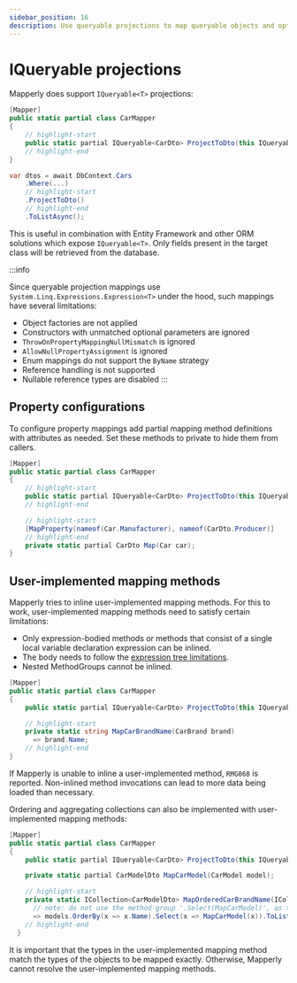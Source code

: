 ```yaml
---
sidebar_position: 16
description: Use queryable projections to map queryable objects and optimize ORM performance
---
```



# IQueryable projections

Mapperly does support `IQueryable<T>` projections:

<Tabs>
  <TabItem value="definition" label="Mapper definition">
  
  ```csharp
  [Mapper]
  public static partial class CarMapper
  {
      // highlight-start
      public static partial IQueryable<CarDto> ProjectToDto(this IQueryable<Car> q);
      // highlight-end
  }
  ```
  
  </TabItem>
  <TabItem value="usage" label="Usage">
  
  ```csharp
  var dtos = await DbContext.Cars
      .Where(...)
      // highlight-start
      .ProjectToDto()
      // highlight-end
      .ToListAsync();
  ```
  
  </TabItem>
</Tabs>

This is useful in combination with Entity Framework and other ORM solutions which expose `IQueryable<T>`.
Only fields present in the target class will be retrieved from the database.

:::info

Since queryable projection mappings use `System.Linq.Expressions.Expression<T>` under the hood,
such mappings have several limitations:

- Object factories are not applied
- Constructors with unmatched optional parameters are ignored
- `ThrowOnPropertyMappingNullMismatch` is ignored
- `AllowNullPropertyAssignment` is ignored
- Enum mappings do not support the `ByName` strategy
- Reference handling is not supported
- Nullable reference types are disabled
  :::

## Property configurations

To configure property mappings add partial mapping method definitions with attributes as needed.
Set these methods to private to hide them from callers.

```csharp
[Mapper]
public static partial class CarMapper
{
    // highlight-start
    public static partial IQueryable<CarDto> ProjectToDto(this IQueryable<Car> q);
    // highlight-end

    // highlight-start
    [MapProperty(nameof(Car.Manufacturer), nameof(CarDto.Producer)]
    // highlight-end
    private static partial CarDto Map(Car car);
}
```

## User-implemented mapping methods

Mapperly tries to inline user-implemented mapping methods.
For this to work, user-implemented mapping methods need to satisfy certain limitations:

- Only expression-bodied methods or methods that consist of a single local variable declaration expression can be inlined.
- The body needs to follow the [expression tree limitations](https://learn.microsoft.com/en-us/dotnet/csharp/advanced-topics/expression-trees/#limitations).
- Nested MethodGroups cannot be inlined.

```csharp
[Mapper]
public static partial class CarMapper
{
    public static partial IQueryable<CarDto> ProjectToDto(this IQueryable<Car> q);

    // highlight-start
    private static string MapCarBrandName(CarBrand brand)
      => brand.Name;
    // highlight-end
}
```

If Mapperly is unable to inline a user-implemented method, `RMG068` is reported.
Non-inlined method invocations can lead to more data being loaded than necessary.

Ordering and aggregating collections can also be implemented with user-implemented mapping methods:

```csharp
[Mapper]
public static partial class CarMapper
{
    public static partial IQueryable<CarDto> ProjectToDto(this IQueryable<Car> q);

    private static partial CarModelDto MapCarModel(CarModel model);

    // highlight-start
    private static ICollection<CarModelDto> MapOrderedCarBrandName(ICollection<CarModel> models)
      // note: do not use the method group '.Select(MapCarModel)', as that cannot be inlined
      => models.OrderBy(x => x.Name).Select(x => MapCarModel(x)).ToList();
    // highlight-end
  }
```

It is important that the types in the user-implemented mapping method match the types of the objects to be mapped exactly.
Otherwise, Mapperly cannot resolve the user-implemented mapping methods.
